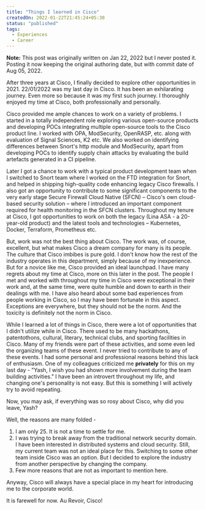```yaml
---
title: "Things I learned in Cisco"
createdOn: 2022-01-22T21:45:24+05:30
status: "published"
tags:
  - Experiences
  - Career
---
```


**Note:** This post was originally written on Jan 22, 2022 but I never posted
it. Posting it now keeping the original authoring date, but with commit date of
Aug 05, 2022.

After three years at Cisco, I finally decided to explore other opportunities
in 2021. 22/01/2022 was my last day in Cisco. It has been an exhilarating
journey. Even more so because it was my first such journey. I thoroughly enjoyed
my time at Cisco, both professionally and personally.

Cisco provided me ample chances to work on a variety of problems. I started in a
totally independent role exploring various open-source products and developing
POCs integrating multiple open-source tools to the Cisco product line. I worked
with OPA, ModSecurity, OpenRASP, etc. along with evaluation of Signal Sciences,
K2 etc. We also worked on identifying differences between Snort's http module
and ModSecurity, apart from developing POCs to identify supply chain attacks by
evaluating the build artefacts generated in a CI pipeline.

Later I got a chance to work with a typical product development team when I
switched to Snort team where I worked on the FTD integration for Snort, and
helped in shipping high-quality code enhancing legacy Cisco firewalls. I also
got an opportunity to contribute to some significant components to the very
early stage Secure Firewall Cloud Native (SFCN) – Cisco's own cloud-based
security solution – where I introduced an important component required for
health monitoring in the SFCN clusters. Throughout my tenure at Cisco, I got
opportunities to work on both the legacy (Lina ASA - a 20-year-old product) and
the latest tools and technologies – Kubernetes, Docker, Terraform, Prometheus
etc.

But, work was not the best thing about Cisco. The work was, of course,
excellent, but what makes Cisco a dream company for many is its people. The
culture that Cisco imbibes is pure gold. I don't know how the rest of the
industry operates in this department, simply because of my inexperience. But for
a novice like me, Cisco provided an ideal launchpad. I have many regrets about
my time at Cisco, more on this later in the post. The people I met and worked
with throughout my time in Cisco were exceptional in their work and, at the same
time, were quite humble and down to earth in their dealings with me. I have also
heard about some bad experiences from people working in Cisco, so I may have
been fortunate in this aspect. Exceptions are everywhere, but they should not be
the norm. And the toxicity is definitely not the norm in Cisco.

While I learned a lot of things in Cisco, there were a lot of opportunities that
I didn't utilize while in Cisco. There used to be many hackathons, patentothons,
cultural, literary, technical clubs, and sporting facilities in Cisco. Many of
my friends were part of these activities, and some even led the organizing teams
of these event. I never tried to contribute to any of these events. I had some
personal and professional reasons behind this lack of enthusiasm. One of my
colleagues criticized me **privately** for this on my last day - "Yash, I wish
you had shown more involvement during the team building activities." I have been
an introvert throughout my life, and changing one's personality is not easy. But
this is something I will actively try to avoid repeating.

Now, you may ask, if everything was so rosy about Cisco, why did you leave,
Yash?

Well, the reasons are many folded -

1. I am only 25. It is not a time to settle for me.
2. I was trying to break away from the traditional network security domain. I
   have been interested in distributed systems and cloud security. Still, my
   current team was not an ideal place for this. Switching to some other team
   inside Cisco was an option. But I decided to explore the industry from
   another perspective by changing the company.
3. Few more reasons that are not as important to mention here.

Anyway, Cisco will always have a special place in my heart for introducing me to
the corporate world.

It is farewell for now. Au Revoir, Cisco!
